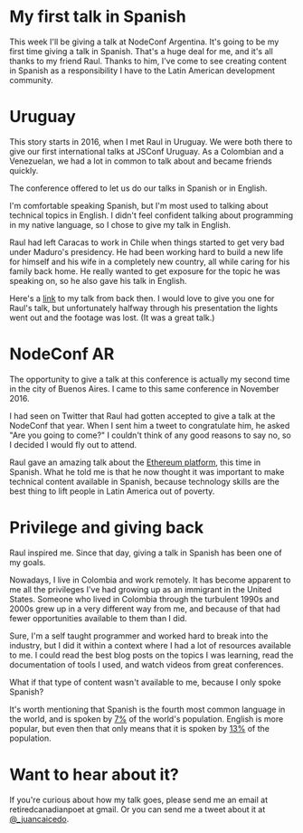 # My first talk in Spanish
This week I'll be giving a talk at NodeConf Argentina. It's going to be my first
time giving a talk in Spanish. That's a huge deal for me, and it's all thanks to
my friend Raul. Thanks to him, I've come to see creating content in Spanish as a
responsibility I have to the Latin American development community.
# Uruguay
This story starts in 2016, when I met Raul in Uruguay. We were both there to
give our first international talks at JSConf Uruguay. As a Colombian and a
Venezuelan, we had a lot in common to talk about and became friends quickly.

The conference offered to let us do our talks in Spanish or in English.

I'm comfortable speaking Spanish, but I'm most used to talking about technical
topics in English. I didn't feel confident talking about programming in my
native language, so I chose to give my talk in English.

Raul had left Caracas to work in Chile when things started to get very bad under
Maduro's presidency. He had been working hard to build a new life for himself
and his wife in a completely new country, all while caring for his family back
home. He really wanted to get exposure for the topic he was speaking on, so he
also gave his talk in English.

Here's a [link]() to my talk from back then. I would love to give you one for
Raul's talk, but unfortunately halfway through his presentation the lights went
out and the footage was lost. (It was a great talk.)
# NodeConf AR
The opportunity to give a talk at this conference is actually my second time in
the city of Buenos Aires. I came to this same conference in November 2016.

I had seen on Twitter that Raul had gotten accepted to give a talk at the
NodeConf that year. When I sent him a tweet to congratulate him, he asked "Are
you going to come?" I couldn't think of any good reasons to say no, so I decided
I would fly out to attend.

Raul gave an amazing talk about the [Ethereum platform](), this time in Spanish.
What he told me is that he now thought it was important to make technical
content available in Spanish, because technology skills are the best thing to
lift people in Latin America out of poverty.
# Privilege and giving back
Raul inspired me. Since that day, giving a talk in Spanish has been one of my
goals.

Nowadays, I live in Colombia and work remotely. It has become apparent to me all
the privileges I've had growing up as an immigrant in the United States. Someone
who lived in Colombia through the turbulent 1990s and 2000s grew up in a very
different way from me, and because of that had fewer opportunities available to
them than I did.

Sure, I'm a self taught programmer and worked hard to break into the industry,
but I did it within a context where I had a lot of resources available to me. I
could read the best blog posts on the topics I was learning, read the
documentation of tools I used, and watch videos from great conferences.

What if that type of content wasn't available to me, because I only spoke Spanish?

It's worth mentioning that Spanish is the fourth most common language in the world,
and is spoken by [7%](https://www.fluentin3months.com/most-spoken-languages/) of
the world's population. English is more popular, but even then that only means
that it is spoken by
[13%](https://www.fluentin3months.com/most-spoken-languages/) of the population.

# Want to hear about it?
If you're curious about how my talk goes, please send me an email at
retiredcanadianpoet at gmail. Or you can send me a tweet about it at
[@_juancaicedo](https://twitter.com/_juancaicedo/).
